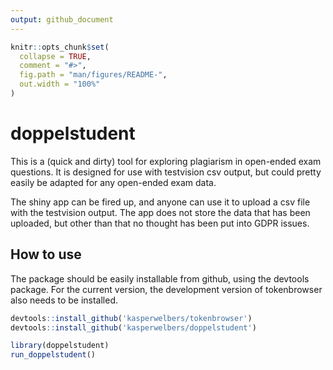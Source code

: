 ```yaml
---
output: github_document
---
```


<!-- README.md is generated from README.Rmd. Please edit that file -->

```r
knitr::opts_chunk$set(
  collapse = TRUE,
  comment = "#>",
  fig.path = "man/figures/README-",
  out.width = "100%"
)
```

# doppelstudent

This is a (quick and dirty) tool for exploring plagiarism in open-ended exam questions. It is designed for use with testvision csv output, but could pretty easily be adapted for any open-ended exam data.

The shiny app can be fired up, and anyone can use it to upload a csv file with the testvision output. The app does not store the data that has been uploaded, but other than that no thought has been put into GDPR issues. 

## How to use

The package should be easily installable from github, using the devtools package. For the current version, the development version of tokenbrowser also needs to be installed.

```r
devtools::install_github('kasperwelbers/tokenbrowser')
devtools::install_github('kasperwelbers/doppelstudent')

library(doppelstudent)
run_doppelstudent()
```
